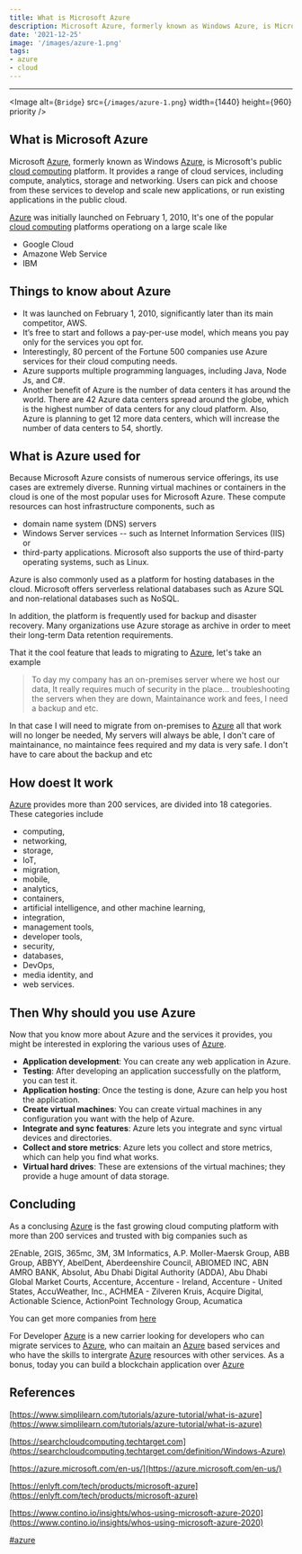```yaml
---
title: What is Microsoft Azure
description: Microsoft Azure, formerly known as Windows Azure, is Microsoft's public cloud computing platform. It provides a range of cloud services, including compute, analytics, storage and networking. Users can pick and choose from these services to develop and scale new applications, or run existing applications 
date: '2021-12-25'
image: '/images/azure-1.png'
tags: 
- azure
- cloud
---
```

_____________________________________

<Image
  alt={`Bridge`}
  src={`/images/azure-1.png`}
  width={1440}
  height={960}
  priority
/>

## What is Microsoft Azure

Microsoft [Azure], formerly known as Windows [Azure], is Microsoft's public [cloud computing](https://www.simplilearn.com/tutorials/cloud-computing-tutorial/what-is-cloud-computing) platform. 
It provides a range of cloud services, including compute, analytics, storage and networking. 
Users can pick and choose from these services to develop and scale new applications, or run existing applications in the public cloud.

[Azure] was initially launched on February 1, 2010, It's one of the popular [cloud computing](https://www.simplilearn.com/tutorials/cloud-computing-tutorial/what-is-cloud-computing)  platforms operationg on a large scale like

- Google Cloud 
- Amazone Web Service
- IBM

## Things to know about Azure
- It was launched on February 1, 2010, significantly later than its main competitor, AWS.
- It’s free to start and follows a pay-per-use model, which means you pay only for the services you opt for.
- Interestingly, 80 percent of the Fortune 500 companies use Azure services for their cloud computing needs.
- Azure supports multiple programming languages, including Java, Node Js, and C#.
- Another benefit of Azure is the number of data centers it has around the world. There are 42 Azure data centers spread around the globe, which is the highest number of data centers for any cloud platform. Also, Azure is planning to get 12 more data centers, which will increase the number of data centers to 54, shortly.

## What is Azure used for

Because Microsoft Azure consists of numerous service offerings, its use cases are extremely diverse. Running virtual machines or containers in the cloud is one of the most popular uses for Microsoft Azure. 
These compute resources can host infrastructure components, such as 
- domain name system (DNS) servers 
- Windows Server services -- such as Internet Information Services (IIS) or 
- third-party applications. 
Microsoft also supports the use of third-party operating systems, such as Linux.

Azure is also commonly used as a platform for hosting databases in the cloud. Microsoft offers serverless relational databases such as Azure SQL and non-relational databases such as NoSQL.

In addition, the platform is frequently used for backup and disaster recovery. Many organizations use Azure storage as archive in order to meet their long-term Data retention requirements.

That it the cool feature that leads to migrating to [Azure], let's take an example
> To day my company has an on-premises server where we host our data, It really requires much of security in the place... troubleshooting the servers when they are down, Maintainance work and fees, I need a backup and etc.

In that case I will need to migrate from on-premises to [Azure] all that work will no longer be needed,
My servers will always be able, I don't care of maintainance, no maintaince fees required and my data is very safe. I don't have to care about the backup and etc

## How doest It work

[Azure] provides more than 200 services, are divided into 18 categories. These categories include 
- computing, 
- networking, 
- storage, 
- IoT, 
- migration, 
- mobile, 
- analytics, 
- containers, 
- artificial intelligence, and other machine learning, 
- integration, 
- management tools, 
- developer tools, 
- security, 
- databases, 
- DevOps, 
- media identity, and 
- web services. 

## Then Why should you use Azure
Now that you know more about Azure and the services it provides, you might be interested in exploring the various uses of [Azure].

- **Application development**: You can create any web application in Azure.
- **Testing**: After developing an application successfully on the platform, you can test it.
- **Application hosting**: Once the testing is done, Azure can help you host the application.
- **Create virtual machines**: You can create virtual machines in any configuration you want with the help of Azure. 
- **Integrate and sync features**: Azure lets you integrate and sync virtual devices and directories. 
- **Collect and store metrics**: Azure lets you collect and store metrics, which can help you find what works. 
- **Virtual hard drives**: These are extensions of the virtual machines; they provide a huge amount of data storage.

## Concluding
As a conclusing [Azure] is the fast growing cloud computing platform with more than 200 services and trusted with big companies such as

2Enable, 2GIS, 365mc, 3M, 3M Informatics, A.P. Moller-Maersk Group, ABB Group, ABBYY, AbelDent, Aberdeenshire Council, ABIOMED INC, ABN AMRO BANK, Absolut, Abu Dhabi Digital Authority (ADDA), Abu Dhabi Global Market Courts, Accenture, Accenture - Ireland, Accenture - United States, AccuWeather, Inc., ACHMEA - Zilveren Kruis, Acquire Digital, Actionable Science, ActionPoint Technology Group, Acumatica

You can get more companies from [here](https://www.contino.io/insights/whos-using-microsoft-azure-2020)

For Developer [Azure] is a new carrier looking for developers who can migrate services to [Azure], who can maitain an [Azure] based services
and who have the skills to intergrate [Azure] resources with other services.
As a bonus, today you can build a blockchain application over [Azure]


## References
[https://www.simplilearn.com/tutorials/azure-tutorial/what-is-azure](https://www.simplilearn.com/tutorials/azure-tutorial/what-is-azure)

[https://searchcloudcomputing.techtarget.com](https://searchcloudcomputing.techtarget.com/definition/Windows-Azure)

[https://azure.microsoft.com/en-us/](https://azure.microsoft.com/en-us/)

[https://enlyft.com/tech/products/microsoft-azure](https://enlyft.com/tech/products/microsoft-azure)

[https://www.contino.io/insights/whos-using-microsoft-azure-2020](https://www.contino.io/insights/whos-using-microsoft-azure-2020)

[Azure]: https://azure.microsoft.com/

[#azure]() 

#

